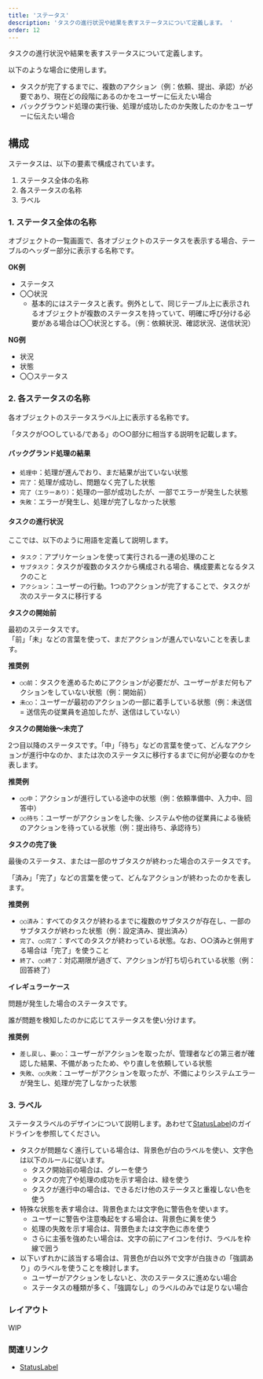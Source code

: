 ```yaml
---
title: 'ステータス'
description: 'タスクの進行状況や結果を表すステータスについて定義します。 '
order: 12
---
```


タスクの進行状況や結果を表すステータスについて定義します。  

以下のような場合に使用します。
- タスクが完了するまでに、複数のアクション（例：依頼、提出、承認）が必要であり、現在どの段階にあるのかをユーザーに伝えたい場合
- バックグラウンド処理の実行後、処理が成功したのか失敗したのかをユーザーに伝えたい場合

## 構成
ステータスは、以下の要素で構成されています。
1. ステータス全体の名称
1. 各ステータスの名称
1. ラベル

### 1. ステータス全体の名称

オブジェクトの一覧画面で、各オブジェクトのステータスを表示する場合、テーブルのヘッダー部分に表示する名称です。  

**OK例**
- ステータス
- 〇〇状況
  - 基本的にはステータスと表す。例外として、同じテーブル上に表示されるオブジェクトが複数のステータスを持っていて、明確に呼び分ける必要がある場合は〇〇状況とする。（例：依頼状況、確認状況、送信状況）

**NG例**
- 状況
- 状態
- 〇〇ステータス

### 2. 各ステータスの名称

各オブジェクトのステータスラベル上に表示する名称です。  

「タスクが○○している/である」の○○部分に相当する説明を記載します。  

#### バックグランド処理の結果
- `処理中`：処理が進んでおり、まだ結果が出ていない状態
- `完了`：処理が成功し、問題なく完了した状態
- `完了（エラーあり）`：処理の一部が成功したが、一部でエラーが発生した状態
- `失敗`：エラーが発生し、処理が完了しなかった状態

#### タスクの進行状況

ここでは、以下のように用語を定義して説明します。
- `タスク`：アプリケーションを使って実行される一連の処理のこと
- `サブタスク`：タスクが複数のタスクから構成される場合、構成要素となるタスクのこと
- `アクション`：ユーザーの行動。1つのアクションが完了することで、タスクが次のステータスに移行する

**タスクの開始前**  

最初のステータスです。  
「前」「未」などの言葉を使って、まだアクションが進んでいないことを表します。  

**推奨例**
- `○○前`：タスクを進めるためにアクションが必要だが、ユーザーがまだ何もアクションをしていない状態（例：開始前）
- `未○○`：ユーザーが最初のアクションの一部に着手している状態（例：未送信 = 送信先の従業員を追加したが、送信はしていない）

**タスクの開始後〜未完了**  

2つ目以降のステータスです。「中」「待ち」などの言葉を使って、どんなアクションが進行中なのか、または次のステータスに移行するまでに何が必要なのかを表します。  

**推奨例**
- `○○中`：アクションが進行している途中の状態（例：依頼準備中、入力中、回答中）
- `○○待ち`：ユーザーがアクションをした後、システムや他の従業員による後続のアクションを待っている状態（例：提出待ち、承認待ち）

**タスクの完了後**  

最後のステータス、または一部のサブタスクが終わった場合のステータスです。  

「済み」「完了」などの言葉を使って、どんなアクションが終わったのかを表します。

**推奨例**
- `○○済み`：すべてのタスクが終わるまでに複数のサブタスクが存在し、一部のサブタスクが終わった状態（例：設定済み、提出済み）
- `完了`、`○○完了`：すべてのタスクが終わっている状態。なお、○○済みと併用する場合は「完了」を使うこと
- `終了`、`○○終了`：対応期限が過ぎて、アクションが打ち切られている状態（例：回答終了）

**イレギュラーケース**  

問題が発生した場合のステータスです。  

誰が問題を検知したのかに応じてステータスを使い分けます。  

**推奨例**
- `差し戻し`、`要○○`：ユーザーがアクションを取ったが、管理者などの第三者が確認した結果、不備があったため、やり直しを依頼している状態
- `失敗`、`○○失敗`：ユーザーがアクションを取ったが、不備によりシステムエラーが発生し、処理が完了しなかった状態

### 3. ラベル

ステータスラベルのデザインについて説明します。あわせて[StatusLabel](/products/components/status-label/)のガイドラインを参照してください。  

- タスクが問題なく進行している場合は、背景色が白のラベルを使い、文字色は以下のルールに従います。
  - タスク開始前の場合は、グレーを使う
  - タスクの完了や処理の成功を示す場合は、緑を使う
  - タスクが進行中の場合は、できるだけ他のステータスと重複しない色を使う
- 特殊な状態を表す場合は、背景色または文字色に警告色を使います。
  - ユーザーに警告や注意喚起をする場合は、背景色に黄を使う
  - 処理の失敗を示す場合は、背景色または文字色に赤を使う
  - さらに主張を強めたい場合は、文字の前にアイコンを付け、ラベルを枠線で囲う
- 以下いずれかに該当する場合は、背景色が白以外で文字が白抜きの「強調あり」のラベルを使うことを検討します。
  - ユーザーがアクションをしないと、次のステータスに進めない場合
  - ステータスの種類が多く、「強調なし」のラベルのみでは足りない場合

### レイアウト

WIP

### 関連リンク
- [StatusLabel](/products/components/status-label/)
